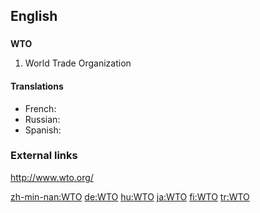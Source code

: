 {{wikipedia|WTO}}
==English==
==={{initialism}}===
'''WTO'''

#World Trade Organization

====Translations====
* French: {{t-|fr|OMC|f}}
* Russian: {{t+|ru|ВТО|sc=Cyrl}}
* Spanish: {{t-|es|OMC}}

===External links===
http://www.wto.org/

[[zh-min-nan:WTO]]
[[de:WTO]]
[[hu:WTO]]
[[ja:WTO]]
[[fi:WTO]]
[[tr:WTO]]
